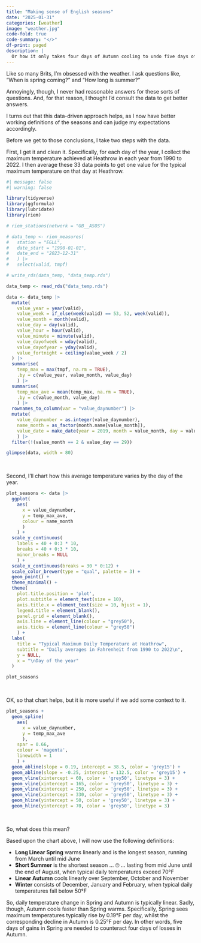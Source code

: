 ```yaml
---
title: "Making sense of English seasons"
date: "2025-01-31"
categories: [weather]
image: "weather.jpg"
code-fold: true
code-summary: "</>"
df-print: paged
description: |
  Or how it only takes four days of Autumn cooling to undo five days of Spring warming.
---
```


Like so many Brits, I'm obsessed with the weather. I ask questions like, "When is spring coming?" and "How long is summer?"

Annoyingly, though, I never had reasonable answers for these sorts of questions. And, for that reason, I thought I'd consult the data to get better answers.

I turns out that this data-driven approach helps, as I now have better working definitions of the seasons and can judge my expectations accordingly.

Before we get to those conclusions, I take two steps with the data.

First, I get it and clean it. Specifically, for each day of the year, I collect the maximum temperature achieved at Heathrow in each year from 1990 to 2022. I then average these 33 data points to get one value for the typical maximum temperature on that day at Heathrow.

```r
#| message: false
#| warning: false

library(tidyverse)
library(ggformula)
library(lubridate)
library(riem)

# riem_stations(network = "GB__ASOS")

# data_temp <- riem_measures(
#   station = "EGLL",
#   date_start = "1990-01-01",
#   date_end = "2023-12-31"
#   ) |> 
#   select(valid, tmpf)

# write_rds(data_temp, "data_temp.rds")

data_temp <- read_rds("data_temp.rds")

data <- data_temp |> 
  mutate(
    value_year = year(valid),
    value_week = if_else(week(valid) == 53, 52, week(valid)),
    value_month = month(valid),
    value_day = day(valid),
    value_hour = hour(valid),
    value_minute = minute(valid),
    value_dayofweek = wday(valid),
    value_dayofyear = yday(valid),
    value_fortnight = ceiling(value_week / 2)
  ) |> 
  summarise(
    temp_max = max(tmpf, na.rm = TRUE),
    .by = c(value_year, value_month, value_day)
    ) |> 
  summarise(
    temp_max_ave = mean(temp_max, na.rm = TRUE),
    .by = c(value_month, value_day)
    ) |> 
  rownames_to_column(var = "value_daynumber") |> 
  mutate(
    value_daynumber = as.integer(value_daynumber),
    name_month = as_factor(month.name[value_month]),
    value_date = make_date(year = 2019, month = value_month, day = value_day)
    ) |> 
  filter(!(value_month == 2 & value_day == 29))

glimpse(data, width = 80)
```

<br/>

Second, I'll chart how this average temperature varies by the day of the year.

```r
plot_seasons <- data |> 
  ggplot(
    aes(
      x = value_daynumber,
      y = temp_max_ave,
      colour = name_month
      )
    ) + 
  scale_y_continuous(
    labels = 40 + 0:3 * 10, 
    breaks = 40 + 0:3 * 10, 
    minor_breaks = NULL
    ) +
  scale_x_continuous(breaks = 30 * 0:12) + 
  scale_color_brewer(type = "qual", palette = 3) +
  geom_point() + 
  theme_minimal() + 
  theme(
    plot.title.position = 'plot',
    plot.subtitle = element_text(size = 10),
    axis.title.x = element_text(size = 10, hjust = 1),
    legend.title = element_blank(),
    panel.grid = element_blank(),
    axis.line = element_line(colour = "grey50"),
    axis.ticks = element_line(colour = "grey50")
    ) + 
  labs(
    title = "Typical Maximum Daily Temperature at Heathrow",
    subtitle = "Daily averages in Fahrenheit from 1990 to 2022\n",
    y = NULL,
    x = "\nDay of the year"
  ) 

plot_seasons
```

<br/>

OK, so that chart helps, but it is more useful if we add some context to it.

```r
plot_seasons + 
  geom_spline(
    aes(
      x = value_daynumber,
      y = temp_max_ave
      ),
    spar = 0.66,
    colour = 'magenta', 
    linewidth = 1 
    ) +
  geom_abline(slope = 0.19, intercept = 38.5, color = 'grey15') + 
  geom_abline(slope = -0.25, intercept = 132.5, color = 'grey15') + 
  geom_vline(xintercept = 60, color = 'grey50', linetype = 3) +
  geom_vline(xintercept = 165, color = 'grey50', linetype = 3) +
  geom_vline(xintercept = 250, color = 'grey50', linetype = 3) +
  geom_vline(xintercept = 330, color = 'grey50', linetype = 3) + 
  geom_hline(yintercept = 50, color = 'grey50', linetype = 3) + 
  geom_hline(yintercept = 70, color = 'grey50', linetype = 3)
```

<br/>

So, what does this mean?

Based upon the chart above, I will now use the following definitions:

-   **Long Linear Spring** warms linearly and is the longest season, running from March until mid June
-   **Short Summer** is the shortest season ... 🙄 ... lasting from mid June until the end of August, when typical daily temperatures exceed 70°F
-   **Linear Autumn** cools linearly over September, October and November
-   **Winter** consists of December, January and February, when typical daily temperatures fall below 50°F

So, daily temperature change in Spring and Autumn is typically linear. Sadly, though, Autumn cools faster than Spring warms. Specifically, Spring sees maximum temperatures typically rise by 0.19°F per day, whilst the corresponding decline in Autumn is 0.25°F per day. In other words, five days of gains in Spring are needed to counteract four days of losses in Autumn.

<br/>
